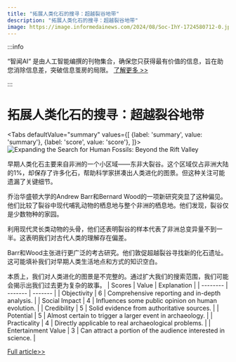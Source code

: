 ```yaml
---
title: "拓展人类化石的搜寻：超越裂谷地带"
description: "拓展人类化石的搜寻：超越裂谷地带"
image: https://image.informedainews.com/2024/08/Soc-IhY-1724580712-0.jpg
---
```



:::info

“智闻AI“ 是由人工智能编撰的刊物集合，确保您只获得最有价值的信息，旨在助您消除信息差，突破信息茧房的局限。  [了解更多 >>](/)

:::

# 拓展人类化石的搜寻：超越裂谷地带


<Tabs
	defaultValue="summary"
	values={[
	{label: 'summary', value: 'summary'},
	{label: 'score', value: 'score'},
]}>
<TabItem value="summary">
<img
  src="https://image.informedainews.com/2024/08/Soc-IhY-1724580712-0.jpg"
  alt="Expanding the Search for Human Fossils: Beyond the Rift Valley"
/>



早期人类化石主要来自非洲的一个小区域——东非大裂谷。这个区域仅占非洲大陆的1%，却保存了许多化石，帮助科学家拼凑出人类进化的图景。但这种关注可能遗漏了关键细节。

乔治华盛顿大学的Andrew Barr和Bernard Wood的一项新研究突显了这种偏见。他们比较了裂谷中现代哺乳动物的栖息地与整个非洲的栖息地。他们发现，裂谷仅是少数物种的家园。

利用现代灵长类动物的头骨，他们还表明裂谷的样本代表了非洲总变异量不到一半。这表明我们对古代人类的理解存在偏差。

Barr和Wood主张进行更广泛的考古研究。他们敦促超越裂谷寻找新的化石遗址。这可能填补我们对早期人类生活地点和方式的知识空白。

本质上，我们对人类进化的图景是不完整的。通过扩大我们的搜索范围，我们可能会揭示出我们过去更为复杂的故事。
</TabItem>
<TabItem value="score">
	| Scores     | Value   | Explanation |
	| -------- | ------- | ------- |
	| Objectivity  | 6    | Comprehensive reporting and in-depth analysis.    |
	| Social Impact | 4     | Influences some public opinion on human evolution.    |
	| Credibility    | 5    | Solid evidence from authoritative sources.    |
	| Potential    | 5    | Almost certain to trigger a larger event in archaeology.    |
	| Practicality    | 4    | Directly applicable to real archaeological problems.    |
	| Entertainment Value    | 3    | Can attract a portion of the audience interested in science.    |
</TabItem>
</Tabs>

[Full article>>](https://www.cnbeta.com.tw/articles/science/1443377.htm)
